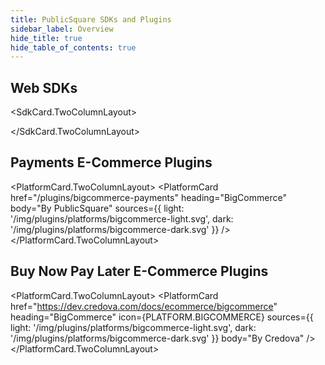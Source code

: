 ```yaml
---
title: PublicSquare SDKs and Plugins
sidebar_label: Overview
hide_title: true
hide_table_of_contents: true
---
```



<Intro
  title="PublicSquare SDKs and Plugins"
  caption="Libraries and tools for interacting with your PublicSquare integration."
  img="/img/icons/cube-gradient.svg"
/>

## Web SDKs

<SdkCard.TwoColumnLayout>
  <SdkCard
    href="/sdks/web/javascript"
    heading="JavaScript Elements SDK"
    icon={SDK.JAVASCRIPT}
    repository="publicsquare-elements"
  />

  <SdkCard
    href="/sdks/web/react"
    heading="React Elements SDK"
    icon={SDK.REACT}
    repository="publicsquare-elements"
  />
</SdkCard.TwoColumnLayout>

## Payments E-Commerce Plugins

<PlatformCard.TwoColumnLayout>
  <PlatformCard
    href="/plugins/bigcommerce-payments"
    heading="BigCommerce"
    body="By PublicSquare"
    sources={{
      light: '/img/plugins/platforms/bigcommerce-light.svg',
      dark: '/img/plugins/platforms/bigcommerce-dark.svg'
    }}
  />
  <PlatformCard
    href="/plugins/magento-payments"
    heading="Magento"
    icon={PLATFORM.MAGENTO}
    body="By PublicSquare"
  />
  <PlatformCard
    href="/plugins/woocommerce-payments"
    heading="WooCommerce"
    icon={PLATFORM.WOOCOMMERCE}
    body="By PublicSquare"
  />
  <PlatformCard
    href="/plugins/shopify-payments"
    heading="Shopify"
    icon={PLATFORM.SHOPIFY}
    body="By PublicSquare"
  />
</PlatformCard.TwoColumnLayout>

## Buy Now Pay Later E-Commerce Plugins

<PlatformCard.TwoColumnLayout>
  <PlatformCard
    href="https://dev.credova.com/docs/ecommerce/bigcommerce"
    heading="BigCommerce"
    icon={PLATFORM.BIGCOMMERCE}
    sources={{
      light: '/img/plugins/platforms/bigcommerce-light.svg',
      dark: '/img/plugins/platforms/bigcommerce-dark.svg'
    }}
    body="By Credova"
  />
  <PlatformCard
    href="https://dev.credova.com/docs/ecommerce/magento2"
    heading="Magento"
    icon={PLATFORM.MAGENTO}
    body="By Credova"
  />
  <PlatformCard
    href="https://dev.credova.com/docs/ecommerce/woocommerce"
    heading="WooCommerce"
    icon={PLATFORM.WOOCOMMERCE}
    body="By Credova"
  />
</PlatformCard.TwoColumnLayout>
